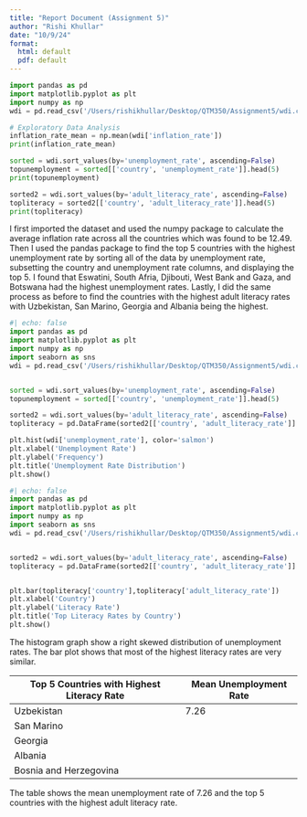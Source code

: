 ```yaml
---
title: "Report Document (Assignment 5)"
author: "Rishi Khullar"
date: "10/9/24"
format:
  html: default
  pdf: default
---
```


```python
import pandas as pd
import matplotlib.pyplot as plt
import numpy as np
wdi = pd.read_csv('/Users/rishikhullar/Desktop/QTM350/Assignment5/wdi.csv')

# Exploratory Data Analysis
inflation_rate_mean = np.mean(wdi['inflation_rate'])
print(inflation_rate_mean)

sorted = wdi.sort_values(by='unemployment_rate', ascending=False)
topunemployment = sorted[['country', 'unemployment_rate']].head(5) 
print(topunemployment)

sorted2 = wdi.sort_values(by='adult_literacy_rate', ascending=False)
topliteracy = sorted2[['country', 'adult_literacy_rate']].head(5) 
print(topliteracy)

```

I first imported the dataset and used the numpy package to calculate the average inflation rate across all the countries which was found to be 12.49. Then I used the pandas package to find the top 5 countries with the highest unemployment rate by sorting all of the data by unemployment rate, subsetting the country and unemployment rate columns, and displaying the top 5. I found that Eswatini, South Afria, Djibouti, West Bank and Gaza, and Botswana had the highest unemployment rates. Lastly, I did the same process as before to find the countries with the highest adult literacy rates with Uzbekistan, San Marino, Georgia and Albania being the highest.

```python
#| echo: false
import pandas as pd
import matplotlib.pyplot as plt
import numpy as np
import seaborn as sns
wdi = pd.read_csv('/Users/rishikhullar/Desktop/QTM350/Assignment5/wdi.csv')


sorted = wdi.sort_values(by='unemployment_rate', ascending=False)
topunemployment = sorted[['country', 'unemployment_rate']].head(5) 

sorted2 = wdi.sort_values(by='adult_literacy_rate', ascending=False)
topliteracy = pd.DataFrame(sorted2[['country', 'adult_literacy_rate']].head(5))

plt.hist(wdi['unemployment_rate'], color='salmon')
plt.xlabel('Unemployment Rate')
plt.ylabel('Frequency')
plt.title('Unemployment Rate Distribution')
plt.show()


```

```python
#| echo: false
import pandas as pd
import matplotlib.pyplot as plt
import numpy as np
import seaborn as sns
wdi = pd.read_csv('/Users/rishikhullar/Desktop/QTM350/Assignment5/wdi.csv')


sorted2 = wdi.sort_values(by='adult_literacy_rate', ascending=False)
topliteracy = pd.DataFrame(sorted2[['country', 'adult_literacy_rate']].head(5))


plt.bar(topliteracy['country'],topliteracy['adult_literacy_rate'])
plt.xlabel('Country')
plt.ylabel('Literacy Rate')
plt.title('Top Literacy Rates by Country')
plt.show()

```

The histogram graph show a right skewed distribution of unemployment rates. The bar plot shows that most of the highest literacy rates are very similar.

| Top 5 Countries with Highest Literacy Rate | Mean Unemployment Rate |
|--------------------------------------------|------------------------|
| Uzbekistan                                 |       7.26             |
| San Marino                                 |                        |
| Georgia                                    |                        |
| Albania                                    |                        |
| Bosnia and Herzegovina                     |                        |
The table shows the mean unemployment rate of 7.26 and the top 5 countries with the highest adult literacy rate.

